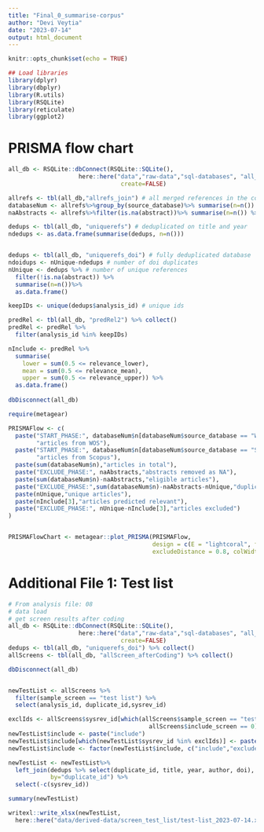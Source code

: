 ```yaml
---
title: "Final_0_summarise-corpus"
author: "Devi Veytia"
date: "2023-07-14"
output: html_document
---
```


```r
knitr::opts_chunk$set(echo = TRUE)
```


```r

## Load libraries
library(dplyr)
library(dbplyr)
library(R.utils)
library(RSQLite)
library(reticulate)
library(ggplot2)


```


# PRISMA flow chart


```r
all_db <- RSQLite::dbConnect(RSQLite::SQLite(),
                    here::here("data","raw-data","sql-databases", "all_tables_v1.sqlite"), 
                                create=FALSE)

allrefs <- tbl(all_db,"allrefs_join") # all merged references in the corpus
databaseNum <- allrefs%>%group_by(source_database)%>% summarise(n=n()) %>% as.data.frame() # number from each source
naAbstracts <- allrefs%>%filter(is.na(abstract))%>% summarise(n=n()) %>% as.data.frame() # number of na Abstracts

dedups <- tbl(all_db, "uniquerefs") # deduplicated on title and year  
ndedups <- as.data.frame(summarise(dedups, n=n()))


dedups <- tbl(all_db, "uniquerefs_doi") # fully deduplicated database
ndoidups <- nUnique-ndedups # number of doi duplicates
nUnique <- dedups %>% # number of unique references
  filter(!is.na(abstract)) %>%
  summarise(n=n())%>%
  as.data.frame()

keepIDs <- unique(dedups$analysis_id) # unique ids

predRel <- tbl(all_db, "predRel2") %>% collect()
predRel <- predRel %>%
  filter(analysis_id %in% keepIDs)

nInclude <- predRel %>% 
  summarise(
    lower = sum(0.5 <= relevance_lower),
    mean = sum(0.5 <= relevance_mean),
    upper = sum(0.5 <= relevance_upper)) %>%
  as.data.frame()
  
dbDisconnect(all_db)

require(metagear)

PRISMAFlow <- c(
  paste("START_PHASE:", databaseNum$n[databaseNum$source_database == "Web Of Science"],
        "articles from WOS"),
  paste("START_PHASE:", databaseNum$n[databaseNum$source_database == "Scopus"],
        "articles from Scopus"),
  paste(sum(databaseNum$n),"articles in total"),
  paste("EXCLUDE_PHASE:", naAbstracts,"abstracts removed as NA"),
  paste(sum(databaseNum$n)-naAbstracts,"eligible articles"),
  paste("EXCLUDE_PHASE:",sum(databaseNum$n)-naAbstracts-nUnique,"duplicates removed"),
  paste(nUnique,"unique articles"),
  paste(nInclude[3],"articles predicted relevant"),
  paste("EXCLUDE_PHASE:", nUnique-nInclude[3],"articles excluded")
)


PRISMAFlowChart <- metagear::plot_PRISMA(PRISMAFlow, 
                                         design = c(E = "lightcoral", flatArrow = TRUE),
                                         excludeDistance = 0.8, colWidth = 50)

```



# Additional File 1: Test list


```r
# From analysis file: 08
# data load
# get screen results after coding
all_db <- RSQLite::dbConnect(RSQLite::SQLite(),
                    here::here("data","raw-data","sql-databases", "all_tables_v1.sqlite"), 
                                create=FALSE)
dedups <- tbl(all_db, "uniquerefs_doi") %>% collect()
allScreens <- tbl(all_db, "allScreen_afterCoding") %>% collect()

dbDisconnect(all_db)


newTestList <- allScreens %>% 
  filter(sample_screen == "test list") %>% 
  select(analysis_id, duplicate_id,sysrev_id)

exclIds <- allScreens$sysrev_id[which(allScreens$sample_screen == "test list" &
                                        allScreens$include_screen == 0)]
newTestList$include <- paste("include")
newTestList$include[which(newTestList$sysrev_id %in% exclIds)] <- paste("exclude")
newTestList$include <- factor(newTestList$include, c("include","exclude"))

newTestList <- newTestList%>%
  left_join(dedups %>% select(duplicate_id, title, year, author, doi),
            by="duplicate_id") %>%
  select(-c(sysrev_id))

summary(newTestList)

writexl::write_xlsx(newTestList,
  here::here("data/derived-data/screen_test_list/test-list_2023-07-14.xlsx"))


```





